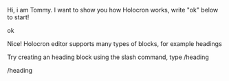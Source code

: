 Hi, i am Tommy. I want to show you how Holocron works, write "ok" below to start! 

ok

Nice! Holocron editor supports many types of blocks, for example headings 

Try creating an heading block using the slash command, type /heading 

/heading